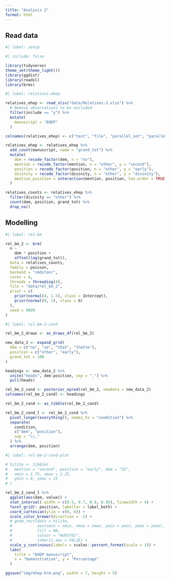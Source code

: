 ```yaml
---
title: "Analysis 2"
format: html
---
```


## Read data

```r
#| label: setup

#| include: false

library(tidyverse)
theme_set(theme_light())
library(ggdist)
library(readxl)
library(brms)

```

```r
#| label: relatives-ehep

relatives_ehep <- read_xlsx("data/Relatives-3.xlsx") %>%
  # Remove observations to be excluded
  filter(include == "y") %>%
  mutate(
    manuscript = "EHEP"
  )

colnames(relatives_ehep) <- c("text", "file", "parallel_set", "parallel_set_id", "dem", "mention", "include", "position", "correlative", "the", "divinity", "generic", "be", "antecedent", "is_called", "extraposed", "verb_only_intervenes", "noun_only_intervenes", "detail", "manuscript")

relatives_ehep <- relatives_ehep %>%
  add_count(manuscript, name = "grand_tot") %>%
  mutate(
    dem = recode_factor(dem, n = "no"),
    mention = recode_factor(mention, n = "other", y = "second"),
    position = recode_factor(position, n = "other", y = "early"),
    divinity = recode_factor(divinity, n = "other", y = "divinity"),
    mention_position = interaction(mention, position, lex.order = TRUE)
  )

relatives_counts <- relatives_ehep %>%
  filter(divinity == "other") %>%
  count(dem, position, grand_tot) %>%
  drop_na()
```

## Modelling

```r
#| label: rel-bm

rel_bm_2 <- brm(
  n ~
    dem * position +
    offset(log(grand_tot)),
  data = relatives_counts,
  family = poisson,
  backend = "cmdstanr",
  cores = 4,
  threads = threading(4),
  file = "data/rel_bm_2",
  prior = c(
    prior(normal(4, 1.5), class = Intercept),
    prior(normal(0, 2), class = b)
  ),
  seed = 9899
)
```

```r
#| label: rel-bm-2-cond

rel_bm_2_draws <- as_draws_df(rel_bm_2)

new_data_2 <- expand_grid(
  dem = c("no", "se", "that", "thatte"),
  position = c("other", "early"),
  grand_tot = 100
)

headings <- new_data_2 %>%
  unite("heads", dem:position, sep = ".") %>%
  pull(heads)

rel_bm_2_cond <- posterior_epred(rel_bm_2, newdata = new_data_2)
colnames(rel_bm_2_cond) <- headings

rel_bm_2_cond <- as_tibble(rel_bm_2_cond)

rel_bm_2_cond_l <- rel_bm_2_cond %>%
  pivot_longer(everything(), names_to = "condition") %>%
  separate(
    condition,
    c("dem", "position"),
    sep = "\\."
  ) %>%
  arrange(dem, position)
```

```r
#| label: rel-bm-2-cond-plot

# hilite <- tibble(
#   mention = "second", position = "early", dem = "SE",
#   xmin = 1.75, xmax = 2.25,
#   ymin = 0, ymax = 15
# )

rel_bm_2_cond_l %>%
  ggplot(aes(dem, value)) +
  stat_interval(.width = c(0.5, 0.7, 0.9, 0.95), linewidth = 4) +
  facet_grid(~ position, labeller = label_both) +
  coord_cartesian(ylim = c(0, 6)) +
  scale_color_brewer(direction = -1) +
  # geom_rect(data = hilite,
  #           aes(xmin = xmin, xmax = xmax, ymin = ymin, ymax = ymax),
  #           fill = NA,
  #           colour = "#d95f02",
  #           inherit.aes = FALSE) +
  scale_y_continuous(labels = scales::percent_format(scale = 1)) +
  labs(
    title = "EHEP manuscript",
    x = "Demonstrative", y = "Percentage"
  )

ggsave("img/ehep-brm.png", width = 7, height = 5)
```
